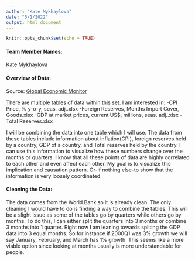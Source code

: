 ```yaml
---
author: "Kate Mykhaylova"
date: "5/1/2022"
output: html_document
---
```


```r
knitr::opts_chunk$set(echo = TRUE)
```

#### Team Member Names:
Kate Mykhaylova

#### Overview of Data: 
Source: [Global Economic Monitor](https://www.kaggle.com/datasets/theworldbank/global-economic-monitor)

There are multiple tables of data within this set. I am interested in:
  -CPI Price, % y-o-y, seas. adj..xlsx
  -Foreign Reserves, Months Import Cover, Goods.xlsx
  -GDP at market prices, current US$, millions, seas. adj..xlsx
  -Total Reserves.xlsx
  
I will be combining the data into one table which I will use. The data from these tables include information about inflation(CPI), foreign reserves held by a country, GDP of a country, and Total reserves held by the country. I can use this information to visualize how these numbers change over the months or quarters. I know that all these points of data are highly correlated to each other and even affect each other. My goal is to visualize this implication and causation pattern. Or-if nothing else-to show that the information is very loosely coordinated. 


#### Cleaning the Data: 
The data comes from the World Bank so it is already clean. The only cleaning I would have to do is finding a way to combine the tables. This will be a slight issue as some of the tables go by quarters while others go by months. To do this, I can either split the quarters into 3 months or  combine 3 months into 1 quarter. Right now I am leaning towards spliting the GDP data into 3 equal months. So for instance if 2000Q1 was 3% growth we will say January, February, and March has 1% growth. This seems like a more viable option since looking at months usually is more understandable for people.
